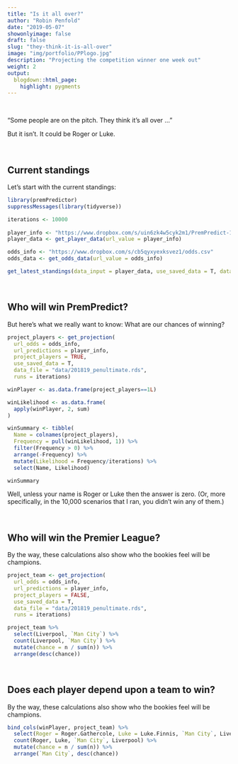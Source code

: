 ```yaml
---
title: "Is it all over?"
author: "Robin Penfold"
date: "2019-05-07"
showonlyimage: false
draft: false
slug: "they-think-it-is-all-over"
image: "img/portfolio/PPlogo.jpg"
description: "Projecting the competition winner one week out"
weight: 2
output:
  blogdown::html_page:
    highlight: pygments
---
```


</br>

"Some people are on the pitch. They think it's all over ..." 

But it isn't. It could be Roger or Luke.

</br>

## Current standings

Let's start with the current standings:

```r
library(premPredictor)
suppressMessages(library(tidyverse))

iterations <- 10000
  
player_info <- "https://www.dropbox.com/s/uin6zk4w5cyk2m1/PremPredict-18-19.csv"
player_data <- get_player_data(url_value = player_info)

odds_info <- "https://www.dropbox.com/s/cb5qyxyexksvez1/odds.csv"
odds_data <- get_odds_data(url_value = odds_info)

get_latest_standings(data_input = player_data, use_saved_data = T, data_file = 'data/201819_penultimate.rds')
```

</br>

## Who will win PremPredict?

But here's what we really want to know: What are our chances of winning? 

```r
project_players <- get_projection(
  url_odds = odds_info,
  url_predictions = player_info,
  project_players = TRUE,
  use_saved_data = T,
  data_file = "data/201819_penultimate.rds",
  runs = iterations)

winPlayer <- as.data.frame(project_players==1L)

winLikelihood <- as.data.frame(
  apply(winPlayer, 2, sum)
)

winSummary <- tibble(
  Name = colnames(project_players), 
  Frequency = pull(winLikelihood, 1)) %>% 
  filter(Frequency > 0) %>% 
  arrange(-Frequency) %>%
  mutate(Likelihood = Frequency/iterations) %>%
  select(Name, Likelihood)

winSummary
```
  

Well, unless your name is Roger or Luke then the answer is zero. (Or, more specifically, in the 10,000 scenarios that I ran, you didn't win any of them.)

</br>

## Who will win the Premier League?

By the way, these calculations also show who the bookies feel will be champions. 

```r
project_team <- get_projection(
  url_odds = odds_info, 
  url_predictions = player_info, 
  project_players = FALSE,
  use_saved_data = T,
  data_file = "data/201819_penultimate.rds",
  runs = iterations)

project_team %>% 
  select(Liverpool, `Man City`) %>% 
  count(Liverpool, `Man City`) %>% 
  mutate(chance = n / sum(n)) %>% 
  arrange(desc(chance))
```

</br>

## Does each player depend upon a team to win?

By the way, these calculations also show who the bookies feel will be champions. 

```r
bind_cols(winPlayer, project_team) %>% 
  select(Roger = Roger.Gathercole, Luke = Luke.Finnis, `Man City`, Liverpool) %>% 
  count(Roger, Luke, `Man City`, Liverpool) %>% 
  mutate(chance = n / sum(n)) %>% 
  arrange(`Man City`, desc(chance))
```
